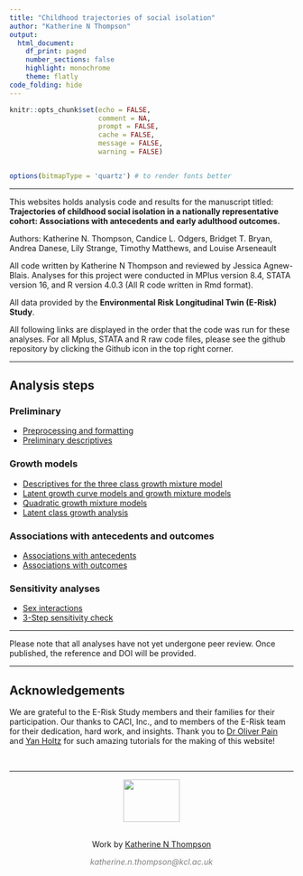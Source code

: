 ```yaml
---
title: "Childhood trajectories of social isolation"
author: "Katherine N Thompson"
output:  
  html_document:
    df_print: paged
    number_sections: false
    highlight: monochrome
    theme: flatly
code_folding: hide
---
```


```r
knitr::opts_chunk$set(echo = FALSE,
                      comment = NA,
                      prompt = FALSE,
                      cache = FALSE,
                      message = FALSE,
                      warning = FALSE)


options(bitmapType = 'quartz') # to render fonts better
```

***

This websites holds analysis code and results for the manuscript titled: **Trajectories of childhood social isolation in a nationally representative cohort: Associations with antecedents and early adulthood outcomes.** 


Authors: Katherine N. Thompson, Candice L. Odgers, Bridget T. Bryan, Andrea Danese, Lily Strange, Timothy Matthews, and Louise Arseneault

All code written by Katherine N Thompson and reviewed by Jessica Agnew-Blais. Analyses for this project were conducted in MPlus version 8.4, STATA version 16, and R version 4.0.3 (All R code written in Rmd format). 

All data provided by the **Environmental Risk Longitudinal Twin (E-Risk) Study**.


All following links are displayed in the order that the code was run for these analyses. For all Mplus, STATA and R raw code files, please see the github repository by clicking the Github icon in the top right corner.

***
## Analysis steps 

### Preliminary 

* [Preprocessing and formatting](preprocessing_isolation_trajectories.html)
* [Preliminary descriptives](/RMarkdown_code/descriptives/preliminary_desriptives_of_social_isolation.html)

### Growth models

* [Descriptives for the three class growth mixture model](trajectory_descriptives_THREE_CLASS.html)
* [Latent growth curve models and growth mixture models](trajectory_statistics_and_figures_GMM_&_LGCM.html)
* [Quadratic growth mixture models](trajectory_statistics_and_figures_GMM_QUADRATIC.html)
* [Latent class growth analysis](trajectory_statistics_and_figures_LCGA.html)

### Associations with antecedents and outcomes 

* [Associations with antecedents](stata_antecedent_isolation_THREE_trajectories.html)
* [Associations with outcomes](outcomes_isolation_THREE_trajectories.html)

### Sensitivity analyses

* [Sex interactions](sex_interactions_outcomes_isolation_THREE_trajectories.html)
* [3-Step sensitivity check](mplus_3step_sensitivity.html)

***

Please note that all analyses have not yet undergone peer review. Once published, the reference and DOI will be provided.

***

## Acknowledgements 

We are grateful to the E-Risk Study members and their families for their participation. Our thanks to CACI, Inc., and to members of the E-Risk team for their dedication, hard work, and insights. Thank you to [Dr Oliver Pain](https://github.com/opain) and [Yan Holtz](https://holtzy.github.io/Pimp-my-rmd/) for such amazing tutorials for the making of this website! 


<!-- Add footer -->
&nbsp;
<hr />
<center>
<img src="kcl_logo.png" 
     width="100" 
     height="75" />
</center>
<br>
<p style="text-align: center;">Work by <a href="https://github.com/knthompson26/">Katherine N Thompson</a></p>
<p style="text-align: center;"><span style="color: #808080;"><em>katherine.n.thompson@kcl.ac.uk</em></span></p>

<!-- Add icon library -->
<link rel="stylesheet" href="https://cdnjs.cloudflare.com/ajax/libs/font-awesome/4.7.0/css/font-awesome.min.css">

<!-- Add font awesome icons -->
<p style="text-align: center;">
    <a href="https://twitter.com/KTNThompson" class="fa fa-twitter"></a>
    <a href="https://github.com/knthompson26/" class="fa fa-github"></a>
</p>

&nbsp;

